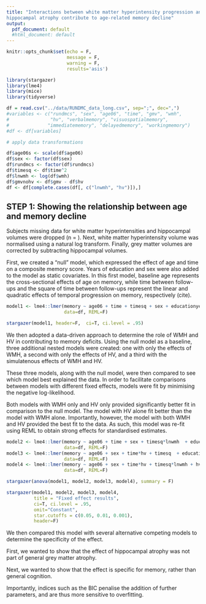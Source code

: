 ```yaml
---
title: "Interactions between white matter hyperintensity progression and
hippocampal atrophy contribute to age-related memory decline"
output:
  pdf_document: default
  #html_document: default
---
```


```r
knitr::opts_chunk$set(echo = F,
                      message = F,
                      warning = F,
                      results='asis')

library(stargazer)
library(lme4)
library(mice)
library(tidyverse)

df = read.csv("../data/RUNDMC_data_long.csv", sep=";", dec=",")
#variables <- c("rundmcs", "sex", "age06", "time", "gmv", "wmh", 
#               "hv", "verbalmemory", "visuospatialmemory", 
#              "immediatememory", "delayedmemory", "workingmemory")
#df <- df[variables]

# apply data transformations

df$age06s <- scale(df$age06)
df$sex <- factor(df$sex)
df$rundmcs <- factor(df$rundmcs)
df$timesq <- df$time^2
df$lnwmh <- log(df$wmh)
df$gmvnohv <- df$gmv - df$hv
df <- df[complete.cases(df[, c("lnwmh", "hv")]),]
```

## STEP 1: Showing the relationship between age and memory decline

Subjects missing data for white matter hyperintensities and hippocampal volumes were dropped (n = ). Next, white matter hyperintensity volume was normalised using a natural log transform. Finally, grey matter volumes are corrected by subtracting hippocampal volumes. 

First, we created a "null" model, which expressed the effect of age and time on a composite memory score. Years of education and sex were also added to the model as static covariates. In this first model, baseline age represents the cross-sectional effects of age on memory, while time between follow-ups and the square of time between follow-ups represent the linear and quadratic effects of temporal progression on memory, respectively (cite). 


```r
model1 <- lme4::lmer(memory ~ age06 + time + timesq + sex + educationyears + (1 + time|rundmcs),
                     data=df, REML=F)

stargazer(model1, header=F,  ci=T, ci.level = .95)

```


We then adopted a data-driven approach to determine the role of WMH and HV in contributing to memory deficits. Using the null model as a baseline, three additional nested models were created: one with only the effects of WMH, a second with only the effects of HV, and a third with the simulatenous effects of WMH and HV. 

These three models, along with the null model, were then compared to see which model best explained the data. In order to facilitate comparisons between models with different fixed effects, models were fit by minimising the negative log-likelihood. 

Both models with WMH only and HV only provided significantly better fit in comparison to the null model. The model with HV alone fit better than the model with WMH alone. Importantly, however, the model with both WMH and HV provided the best fit to the data. As such, this model was re-fit using REML to obtain strong effects for standardised estimates. 

```r
model2 <- lme4::lmer(memory ~ age06 + time + sex + timesq*lnwmh  + educationyears + (1 + time|rundmcs), 
                     data=df, REML=F)
model3 <- lme4::lmer(memory ~ age06 + sex + time*hv + timesq  + educationyears + (1 + time|rundmcs),
                     data=df, REML=F)
model4 <- lme4::lmer(memory ~ age06 + sex + time*hv + timesq*lnwmh + hv*lnwmh  + educationyears + (1 + time|rundmcs),
                     data=df, REML=F)

stargazer(anova(model1, model2, model3, model4), summary = F)

stargazer(model1, model2, model3, model4, 
          title = "Fixed effect results",
          ci=T, ci.level = .95, 
          omit="Constant",
          star.cutoffs = c(0.05, 0.01, 0.001),
          header=F)
```

We then compared this model with several alternative competing models to determine the specificity of the effect.

First, we wanted to show that the effect of hippocampal atrophy was not part of general grey matter atrophy.

Next, we wanted to show that the effect is specific for memory, rather than general cognition. 

Importantly, indices such as the BIC penalise the addition of further parameters, and are thus more sensitive to overfitting. 